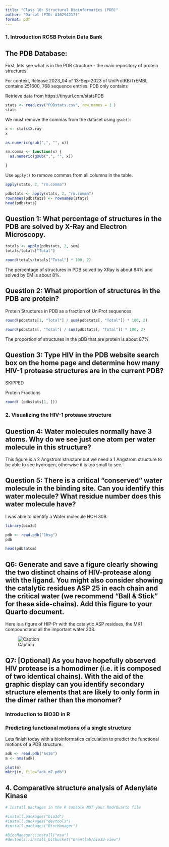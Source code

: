 ```yaml
---
title: "Class 10: Structural Bioinformatics (PDB)"
author: "Darsot (PID: A16294217)"
format: pdf
---
```


### 1. Introduction RCSB Protein Data Bank 
## The PDB Database: 

First, lets see what is in the PDB structure - the main repository of protein structures. 

For context, Release 2023_04 of 13-Sep-2023 of UniProtKB/TrEMBL contains 251600, 768 sequence entries. PDB only contains 

Retrieve data from https://tinyurl.com/statsPDB

```r
stats <- read.csv("PDBstats.csv", row.names = 1 )
stats
```

We must remove the commas from the dataset using `gsub()`: 

```r
x <- stats$X.ray
x

```

```r
as.numeric(gsub(",", "", x))
```

```r
rm.comma <- function(x) {
  as.numeric(gsub(",", "", x))

}
```

Use `apply()` to remove commas from all columns in the table. 

```r
apply(stats, 2, "rm.comma")
```

```r
pdbstats <- apply(stats, 2, "rm.comma")
rownames(pdbstats) <- rownames(stats)
head(pdbstats)

```


## Question 1: What percentage of structures in the PDB are solved by X-Ray and Electron Microscopy.

```r
totals <- apply(pdbstats, 2, sum)
totals/totals["Total"]

```

```r
round(totals/totals["Total"] * 100, 2)
```

The percentage of structures in PDB solved by XRay is about 84% and solved by EM is about 8%. 

## Question 2: What proportion of structures in the PDB are protein?

Protein Structures in PDB as a fraction of UniProt sequences
```r
round(pdbstats[1, "Total"] / sum(pdbstats[, "Total"]) * 100, 2)
```

```r
round(pdbstats[, "Total"] / sum(pdbstats[, "Total"]) * 100, 2)

```

The proportion of structures in the pDB that are protein is about 87%. 


## Question 3: Type HIV in the PDB website search box on the home page and determine how many HIV-1 protease structures are in the current PDB?

SKIPPED 


Protein Fractions

```r
round( (pdbstats[1, ]))
```



### 2. Visualizing the HIV-1 protease structure


## Question 4: Water molecules normally have 3 atoms. Why do we see just one atom per water molecule in this structure?

This figure is a 2 Angstrom structure but we need a 1 Angstrom structure to be able to see hydrogen, otherwise it is too small to see.  

## Question 5: There is a critical “conserved” water molecule in the binding site. Can you identify this water molecule? What residue number does this water molecule have?
I was able to identify a Water molecule HOH 308. 


```r
library(bio3d)

pdb <- read.pdb("1hsg")
pdb

```

```r
head(pdb$atom)
```

## Q6: Generate and save a figure clearly showing the two distinct chains of HIV-protease along with the ligand. You might also consider showing the catalytic residues ASP 25 in each chain and the critical water (we recommend “Ball & Stick” for these side-chains). Add this figure to your Quarto document.

Here is a figure of HIP-Pr with the catalytic ASP residues, the MK1 compound and all the important water 308. 

![Caption](1hsg.png)


## Q7: [Optional] As you have hopefully observed HIV protease is a homodimer (i.e. it is composed of two identical chains). With the aid of the graphic display can you identify secondary structure elements that are likely to only form in the dimer rather than the monomer?


### Introduction to BIO3D in R
### Predicting functional motions of a single structure


Lets finish today with a bioinformatics calculation to predict the functional motions of a PDB structure: 

```r
adk <- read.pdb("6s36")
m <- nma(adk)
```

```r
plot(m)
mktrj(m, file="adk_m7.pdb")
```


## 4. Comparative structure analysis of Adenylate Kinase

```r
# Install packages in the R console NOT your Rmd/Quarto file

#install.packages("bio3d")
#install.packages("devtools")
#install.packages("BiocManager")

#BiocManager::install("msa")
#devtools::install_bitbucket("Grantlab/bio3d-view")
```


